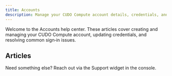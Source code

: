 ```yaml
---
title: Accounts
description: Manage your CUDO Compute account details, credentials, and access.
---
```


Welcome to the Accounts help center. These articles cover creating and managing your CUDO Compute account, updating credentials, and resolving common sign‑in issues.

## Articles

<CardGroup columns={3}>
	<Card href="/mdocs/help/accounts/how-can-i-create-an-account" title="Create an account" />
	<Card href="/mdocs/help/accounts/how-can-i-delete-my-account" title="Delete account" />
	<Card href="/mdocs/help/accounts/how-can-i-delete-my-default-payment-method" title="Delete payment method" />
	<Card href="/mdocs/help/accounts/how-do-i-change-my-account-details" title="Update account details" />
	<Card href="/mdocs/help/accounts/how-do-i-delete-my-affiliate-account" title="Delete affiliate account" />
	<Card href="/mdocs/help/accounts/i-forgot-my-password-what-can-i-do" title="Forgot password" />
	<Card href="/mdocs/help/accounts/i-forgot-my-username-and-password" title="Forgot username & password" />
	<Card href="/mdocs/help/accounts/i-need-to-change-my-email-address" title="Change email" />
	<Card href="/mdocs/help/accounts/where-can-i-change-my-password" title="Change password" />
</CardGroup>

Need something else? Reach out via the Support widget in the console.
